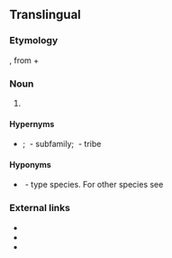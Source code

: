 ==Translingual==
{{rfi}}

===Etymology===
{{etyl|NL.|mul}}, from {{etyl|grc|mul}} {{term|καρπός||lang=grc|tr=karpós|fruit}} + {{term|βρωτός||lang=grc|tr=brōtós|edible}}

===Noun===
{{taxoninfl|i=1|g=m}}

# {{taxon|genus|family|Aizoaceae|plants, including {{vern|lang=en|sea fig|pl=s}} and {{vern|highway ice plant|pl=s}}}}

====Hypernyms====
* {{sense|genus}} {{Aizoaceae Hypernyms}}; ''{{taxlink|Ruschioideae|subfamily|noshow=1}}''&nbsp;- subfamily; ''{{taxlink|Ruschieae|tribe|noshow=1}}''&nbsp;- tribe

====Hyponyms====
* {{sense|genus}} {{taxlink|Carpobrotus edulis|species|noshow=1}}&nbsp;- type species. For other species see {{specieslite}}

===External links===
*{{projectlink|wikipedia}}
*{{specieslite}}
*{{comcatlite}}